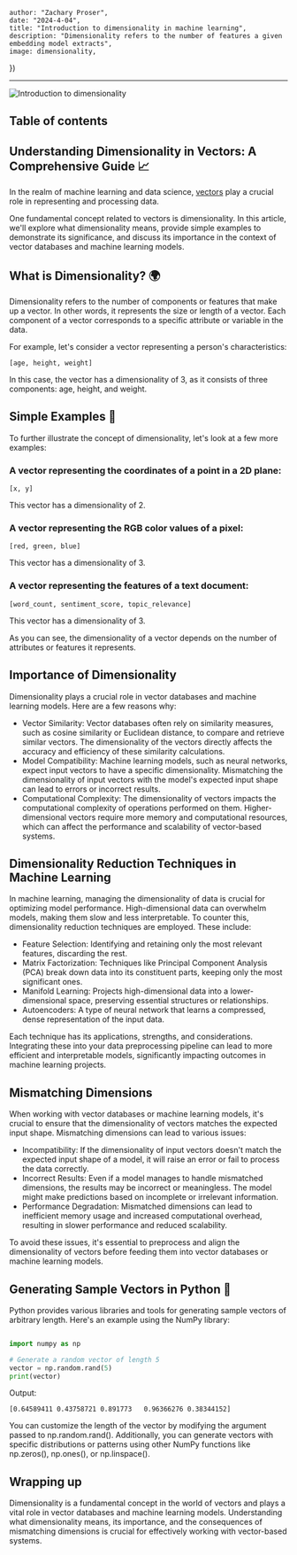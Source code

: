 

    author: "Zachary Proser", 
    date: "2024-4-04",
    title: "Introduction to dimensionality in machine learning", 
    description: "Dimensionality refers to the number of features a given embedding model extracts",
    image: dimensionality,
})

--- 

<Image src={metadata.image} alt="Introduction to dimensionality"/>

## Table of contents 

## Understanding Dimensionality in Vectors: A Comprehensive Guide 📈

In the realm of machine learning and data science, [vectors](/blog/introduction-to-embeddings) play a crucial role in representing and processing data. 

One fundamental concept related to vectors is dimensionality. In this article, we'll explore what dimensionality means, provide simple examples to demonstrate its significance, and discuss its importance in the context of vector databases and machine learning models.
## What is Dimensionality? 🌍

Dimensionality refers to the number of components or features that make up a vector. In other words, it represents the size or length of a vector. Each component of a vector corresponds to a specific attribute or variable in the data.

For example, let's consider a vector representing a person's characteristics:

`[age, height, weight]`

In this case, the vector has a dimensionality of 3, as it consists of three components: age, height, and weight.

## Simple Examples 🎨

To further illustrate the concept of dimensionality, let's look at a few more examples:

### A vector representing the coordinates of a point in a 2D plane:

`[x, y]`

This vector has a dimensionality of 2.


### A vector representing the RGB color values of a pixel:

`[red, green, blue]`

This vector has a dimensionality of 3.


### A vector representing the features of a text document:

`[word_count, sentiment_score, topic_relevance]`

This vector has a dimensionality of 3.

As you can see, the dimensionality of a vector depends on the number of attributes or features it represents.

## Importance of Dimensionality 

Dimensionality plays a crucial role in vector databases and machine learning models. Here are a few reasons why:

* Vector Similarity: Vector databases often rely on similarity measures, such as cosine similarity or Euclidean distance, to compare and retrieve similar vectors. The dimensionality of the vectors directly affects the accuracy and efficiency of these similarity calculations.
* Model Compatibility: Machine learning models, such as neural networks, expect input vectors to have a specific dimensionality. Mismatching the dimensionality of input vectors with the model's expected input shape can lead to errors or incorrect results.
* Computational Complexity: The dimensionality of vectors impacts the computational complexity of operations performed on them. Higher-dimensional vectors require more memory and computational resources, which can affect the performance and scalability of vector-based systems.

## Dimensionality Reduction Techniques in Machine Learning

In machine learning, managing the dimensionality of data is crucial for optimizing model performance. High-dimensional data can overwhelm models, making them slow and less interpretable. To counter this, dimensionality reduction techniques are employed. These include:

* Feature Selection: Identifying and retaining only the most relevant features, discarding the rest.
* Matrix Factorization: Techniques like Principal Component Analysis (PCA) break down data into its constituent parts, keeping only the most significant ones.
* Manifold Learning: Projects high-dimensional data into a lower-dimensional space, preserving essential structures or relationships.
* Autoencoders: A type of neural network that learns a compressed, dense representation of the input data.

Each technique has its applications, strengths, and considerations. Integrating these into your data preprocessing pipeline can lead to more efficient and interpretable models, significantly impacting outcomes in machine learning projects.

## Mismatching Dimensions 

When working with vector databases or machine learning models, it's crucial to ensure that the dimensionality of vectors matches the expected input shape. Mismatching dimensions can lead to various issues:

* Incompatibility: If the dimensionality of input vectors doesn't match the expected input shape of a model, it will raise an error or fail to process the data correctly.
* Incorrect Results: Even if a model manages to handle mismatched dimensions, the results may be incorrect or meaningless. The model might make predictions based on incomplete or irrelevant information.
* Performance Degradation: Mismatched dimensions can lead to inefficient memory usage and increased computational overhead, resulting in slower performance and reduced scalability.

To avoid these issues, it's essential to preprocess and align the dimensionality of vectors before feeding them into vector databases or machine learning models.

## Generating Sample Vectors in Python 🐍

Python provides various libraries and tools for generating sample vectors of arbitrary length. Here's an example using the NumPy library:

```python

import numpy as np

# Generate a random vector of length 5
vector = np.random.rand(5)
print(vector)
```

Output:

`[0.64589411 0.43758721 0.891773   0.96366276 0.38344152]`

You can customize the length of the vector by modifying the argument passed to np.random.rand(). Additionally, you can generate vectors with specific distributions or patterns using other NumPy functions like np.zeros(), np.ones(), or np.linspace().

## Wrapping up 

Dimensionality is a fundamental concept in the world of vectors and plays a vital role in vector databases and machine learning models. Understanding what dimensionality means, its importance, and the consequences of mismatching dimensions is crucial for effectively working with vector-based systems.


